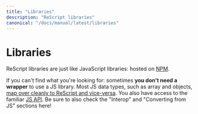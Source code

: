 ```yaml
---
title: "Libraries"
description: "ReScript libraries"
canonical: "/docs/manual/latest/libraries"
---
```


# Libraries

ReScript libraries are just like JavaScript libraries: hosted on [NPM](http://npmjs.com).

If you can't find what you're looking for: sometimes **you don't need a wrapper** to use a JS library. Most JS data types, such as array and objects, [map over cleanly to ReScript and vice-versa](shared-data-types.md). You also have access to the familiar [JS API](api/js). Be sure to also check the "Interop" and "Converting from JS" sections here!
